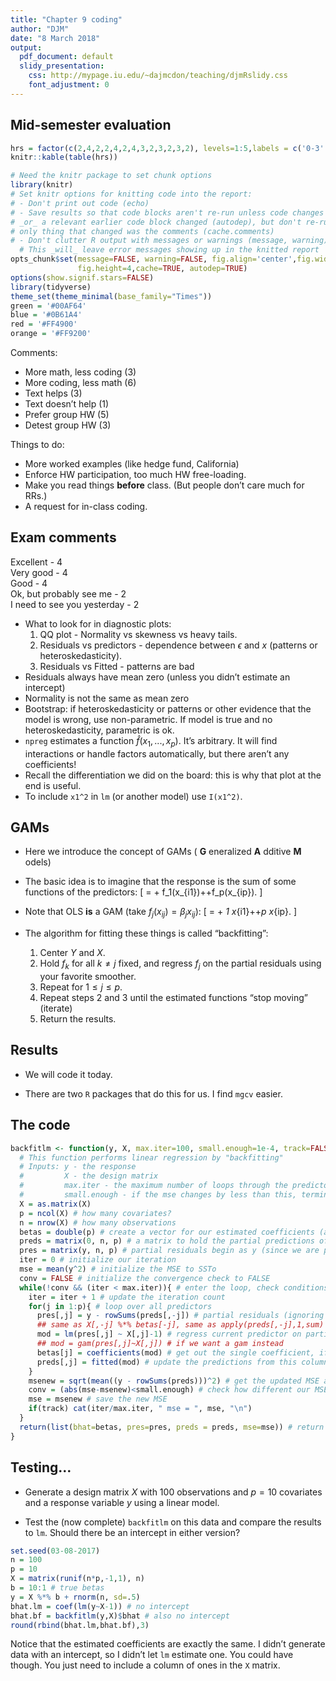 ```yaml
---
title: "Chapter 9 coding"
author: "DJM"
date: "8 March 2018"
output:
  pdf_document: default
  slidy_presentation:
    css: http://mypage.iu.edu/~dajmcdon/teaching/djmRslidy.css
    font_adjustment: 0
---
```



\newcommand{\Expect}[1]{\mathbb{E}\left[ #1 \right]}
\newcommand{\Var}[1]{\mathbb{V}\left[ #1 \right]}
\newcommand{\Cov}[2]{\mathrm{Cov}\left[#1,\ #2\right]}
\newcommand{\given}{\ \vert\ }
\newcommand{\E}{\mathbb{E}}
\renewcommand{\P}{\mathbb{P}}
\newcommand{\R}{\mathbb{R}}
\newcommand{\argmin}[1]{\underset{#1}{\textrm{argmin}}}
\newcommand{\tr}[1]{\mbox{tr}(#1)}

## Mid-semester evaluation

```r
hrs = factor(c(2,4,2,2,4,2,4,3,2,3,2,3,2), levels=1:5,labels = c('0-3','3-6','6-10','10-15','15+'))
knitr::kable(table(hrs))
```

```r
# Need the knitr package to set chunk options
library(knitr)
# Set knitr options for knitting code into the report:
# - Don't print out code (echo)
# - Save results so that code blocks aren't re-run unless code changes (cache),
# _or_ a relevant earlier code block changed (autodep), but don't re-run if the
# only thing that changed was the comments (cache.comments)
# - Don't clutter R output with messages or warnings (message, warning)
  # This _will_ leave error messages showing up in the knitted report
opts_chunk$set(message=FALSE, warning=FALSE, fig.align='center',fig.width=10,
               fig.height=4,cache=TRUE, autodep=TRUE)
options(show.signif.stars=FALSE)
library(tidyverse)
theme_set(theme_minimal(base_family="Times"))
green = '#00AF64'
blue = '#0B61A4'
red = '#FF4900'
orange = '#FF9200'
```



Comments:

* More math, less coding (3)
* More coding, less math (6)
* Text helps (3)
* Text doesn't help (1)
* Prefer group HW (5)
* Detest group HW (3)

Things to do:

* More worked examples (like hedge fund, California)
* Enforce HW participation, too much HW free-loading.
* Make you read things __before__ class. (But people don't care much for RRs.)
* A request for in-class coding.

## Exam comments

Excellent - 4  
Very good - 4  
Good - 4  
Ok, but probably see me - 2  
I need to see you yesterday - 2


* What to look for in diagnostic plots:
  1. QQ plot - Normality vs skewness vs heavy tails.
  2. Residuals vs predictors - dependence between $\epsilon$ and $x$ (patterns or heteroskedasticity).
  3. Residuals vs Fitted - patterns are bad
* Residuals always have mean zero (unless you didn't estimate an intercept)
* Normality is not the same as mean zero
* Bootstrap: if heteroskedasticity or patterns or other evidence that the model is wrong, use non-parametric. If model is true and no heteroskedasticity, parametric is ok.
* `npreg` estimates a function $\widehat{f}(x_1,...,x_p)$. It's arbitrary. It will find interactions or handle factors automatically, but there aren't any coefficients!
* Recall the differentiation we did on the board: this is why that plot at the end is useful.
* To include `x1^2` in `lm` (or another model) use `I(x1^2)`.



## GAMs


* Here we introduce the concept of GAMs ( __G__ eneralized __A__ dditive __M__ odels)

* The basic idea is to imagine that the response is the sum of some functions of the predictors:
\[
\Expect{Y_i \given X_i=x_i} = \alpha + f_1(x_{i1})+\cdots+f_p(x_{ip}).
\]

* Note that OLS __is__ a GAM (take $f_j(x_{ij})=\beta_j x_{ij}$):
\[
\Expect{Y_i \given X_i=x_i} = \alpha + \beta_1 x_{i1}+\cdots+\beta_p x_{ip}.
\]

* The algorithm for fitting these things is called "backfitting":
    
    1. Center $Y$ and $X$.
    2. Hold $f_k$ for all $k\neq j$ fixed, and regress $f_j$ on the partial residuals using your favorite smoother.
    3. Repeat for $1\leq j\leq p$.
    4. Repeat steps 2 and 3 until the estimated functions "stop moving" (iterate)
    5. Return the results.
    
## Results

* We will code it today.

* There are two `R` packages that do this for us. I find `mgcv` easier.


## The code

```r
backfitlm <- function(y, X, max.iter=100, small.enough=1e-4, track=FALSE){
  # This function performs linear regression by "backfitting" 
  # Inputs: y - the response
  #         X - the design matrix
  #         max.iter - the maximum number of loops through the predictors (default to 100)
  #         small.enough - if the mse changes by less than this, terminate (default to 1e-6)
  X = as.matrix(X) 
  p = ncol(X) # how many covariates?
  n = nrow(X) # how many observations
  betas = double(p) # create a vector for our estimated coefficients (all zeros now)
  preds = matrix(0, n, p) # a matrix to hold the partial predictions of each covariate
  pres = matrix(y, n, p) # partial residuals begin as y (since we are predicting with 0)
  iter = 0 # initialize our iteration
  mse = mean(y^2) # initialize the MSE to SSTo
  conv = FALSE # initialize the convergence check to FALSE
  while(!conv && (iter < max.iter)){ # enter the loop, check conditions (note && not &)
    iter = iter + 1 # update the iteration count
    for(j in 1:p){ # loop over all predictors
      pres[,j] = y - rowSums(preds[,-j]) # partial residuals (ignoring current predictor)
      ## same as X[,-j] %*% betas[-j], same as apply(preds[,-j],1,sum)
      mod = lm(pres[,j] ~ X[,j]-1) # regress current predictor on partial residuals, no intercept, if gam, remove
      ## mod = gam(pres[,j]~X[,j]) # if we want a gam instead
      betas[j] = coefficients(mod) # get out the single coefficient, if gam, remove this line
      preds[,j] = fitted(mod) # update the predictions from this column
    }
    msenew = sqrt(mean((y - rowSums(preds)))^2) # get the updated MSE after a pass
    conv = (abs(mse-msenew)<small.enough) # check how different our MSE was from previous
    mse = msenew # save the new MSE
    if(track) cat(iter/max.iter, " mse = ", mse, "\n")
  }
  return(list(bhat=betas, pres=pres, preds = preds, mse=mse)) # return our coefficients
}
```


## Testing...

* Generate a design matrix $X$ with 100 observations and $p=10$ covariates and a response variable $y$ using a linear model. 

* Test the (now complete) `backfitlm` on this data and compare the results to `lm`. Should there be an intercept in either version?

```r
set.seed(03-08-2017)
n = 100
p = 10
X = matrix(runif(n*p,-1,1), n)
b = 10:1 # true betas
y = X %*% b + rnorm(n, sd=.5)
bhat.lm = coef(lm(y~X-1)) # no intercept
bhat.bf = backfitlm(y,X)$bhat # also no intercept
round(rbind(bhat.lm,bhat.bf),3)
```

Notice that the estimated coefficients are exactly the same. I didn't generate data with an intercept, so I didn't let `lm` estimate one. You could have though. You just need to include a column of ones in the `X` matrix.



